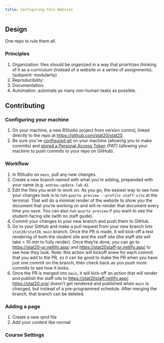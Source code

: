 ```yaml
---
title: Configuring this Website
---
```


## Design

One repo to rule them all.

### Principles

1. Organization: files should be organized in a way that prioritizes thinking of it as a curriculum (instead of a website or a series of assignments). (subpoint: modularity)
2. Reproducibility:
3. Documentation:
4. Automation: automate as many non-human tasks as possible.

## Contributing

### Configuring your machine

1. On your machine, a new RStudio project from version control, linked directly to the repo at <https://github.com/stat20/stat20>.
2. Be sure you've [configured git](https://happygitwithr.com/hello-git) on your machine (allowing you to make commits) and [stored a Personal Access Token](https://happygitwithr.com/https-pat) (PAT) (allowing your machine to push commits to your repo on GitHub).

### Workflow

1. In RStudio on `main`, pull any new changes.
3. Create a new branch named with what you're adding, prepended with your name (e.g. `andrew-update-lab-6`).
4. Edit the files you wish to work on. As you go, the easiest way to see how your changes look is to run `quarto preview --profile staff-site` at the terminal. That will do a minimal render of the website to show you the document that you're working on and will re-render that document every time you save. You can also run `quarto preview` if you want to see the student-facing site (with no staff guide).
5. Commit your changes to your new branch and push them to GitHub.
6. Go to your GitHub and make a pull request from your new branch into `stat20/stat20`, `main` branch. Once the PR is made, it will kick-off a test rendering of both the student site and the staff site (the staff site will take > 10 min to fully render). Once they're done, you can go to <https://stat20-pr.netlify.app/> and <https://stat20staff-pr.netlify.app/> to see how they look. Note: this action will kickoff anew for each commit that you add to the PR, so it can be good to make the PR when you have just one commit on the branch, then check back as you push more commits to see how it looks.
7. Once the PR is merged into `main`, it will kick-off an action that will render and publish the staff site to <https://stat20staff.netlify.app/>. <https://stat20.org/> doesn't get rendered and published when `main` is changed, but instead of a pre-programmed schedule. After merging the branch, that branch can be deleted.

### Adding a page

1. Create a new qmd file
2. Add your content like normal


### Course Settings {#course-settings}
